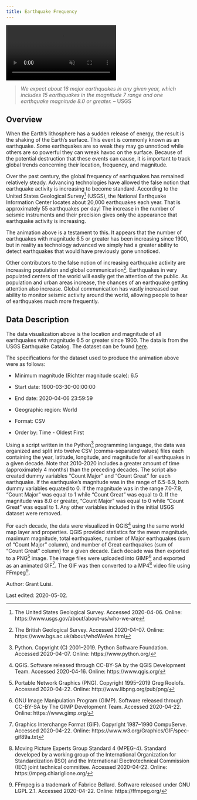 ```yaml
---
title: Earthquake Frequency
---
```


<!-- VIDEO ON LOOP: see styles.css for formatting -->
<div class="video-wrapper">
  <video id="scaledvideo" controls preload="true" autoplay loop muted>
    <source src="https://drdavis.space/teaching/ds/sdd/media/2020/05/grluisi_project.mp4" type="video/mp4" >
  </video>
</div>

> *We expect about 16 major earthquakes in any given year, which includes 15 earthquakes in the magnitude 7 range and one earthquake magnitude 8.0 or greater.* -- USGS

## Overview

When the Earth's lithosphere has a sudden release of energy, the result is the shaking of the Earth's surface.
This event is commonly known as an earthquake.
Some earthquakes are so weak they may go unnoticed while others are so powerful they can wreak havoc on the surface.
Because of the potential destruction that these events can cause, it is important to track global trends concerning their location, frequency, and magnitude.

Over the past century, the global frequency of earthquakes has remained relatively steady.
Advancing technologies have allowed the false notion that earthquake activity is increasing to become standard.
According to the United States Geological Survey[^USGS] (USGS), the National Earthquake Information Center locates about 20,000 earthquakes each year.
That is approximately 55 earthquakes per day!
The increase in the number of seismic instruments and their precision gives only the appearance that earthquake activity is increasing.

The animation above is a testament to this.
It appears that the number of earthquakes with magnitude 6.5 or greater has been increasing since 1900, but in reality as technology advanced we simply had a greater ability to detect earthquakes that would have previously gone unnoticed.

Other contributors to the false notion of increasing earthquake activity are increasing population and global communication[^BGS].
Earthquakes in very populated centers of the world will easily get the attention of the public.
As population and urban areas increase, the chances of an earthquake getting attention also increase.
Global communication has vastly increased our ability to monitor seismic activity around the world, allowing people to hear of earthquakes much more frequently.

## Data Description

The data visualization above is the location and magnitude of all earthquakes with magnitude 6.5 or greater since 1900.
The data is from the USGS Earthquake Catalog.
The dataset can be found [here](https://earthquake.usgs.gov/earthquakes/search/#%7B%22autoUpdate%22%3A%5B%5D%2C%22basemap%22%3A%22grayscale%22%2C%22feed%22%3A%221586212590772%22%2C%22listFormat%22%3A%22default%22%2C%22mapposition%22%3A%5B%5B-88.76258566395309%2C-101.25%5D%2C%5B88.7776770744229%2C461.24999999999994%5D%5D%2C%22overlays%22%3A%5B%22plates%22%5D%2C%22restrictListToMap%22%3A%5B%22restrictListToMap%22%5D%2C%22search%22%3A%7B%22id%22%3A%221586212590772%22%2C%22name%22%3A%22Search%20Results%22%2C%22isSearch%22%3Atrue%2C%22params%22%3A%7B%22starttime%22%3A%221900-03-30%2000%3A00%3A00%22%2C%22endtime%22%3A%222020-04-06%2023%3A59%3A59%22%2C%22minmagnitude%22%3A8%2C%22orderby%22%3A%22time%22%7D%7D%2C%22sort%22%3A%22newest%22%2C%22timezone%22%3A%22utc%22%2C%22viewModes%22%3A%5B%22list%22%2C%22map%22%2C%22settings%22%5D%2C%22event%22%3A%22official19640328033616_30%22%7D).

The specifications for the dataset used to produce the animation above were as follows:

- Minimum magnitude (Richter magnitude scale): 6.5

- Start date: 1900-03-30-00:00:00

- End date: 2020-04-06 23:59:59

- Geographic region: World

- Format: CSV

- Order by: Time - Oldest First

Using a script written in the Python[^python] programming language, the data was organized and split into twelve CSV (comma-separated values) files each containing the year, latitude, longitude, and magnitude for all earthquakes in a given decade.
Note that 2010-2020 includes a greater amount of time (approximately 4 months) than the preceding decades.
The script also created dummy variables "Count Major" and "Count Great" for each earthquake.
If the earthquake's magnitude was in the range of 6.5-6.9, both dummy variables equated to 0.
If the magnitude was in the range 7.0-7.9, "Count Major" was equal to 1 while "Count Great" was equal to 0.
If the magnitude was 8.0 or greater, "Count Major" was equal to 0 while "Count Great" was equal to 1.
Any other variables included in the initial USGS dataset were removed.

For each decade, the data were visualized in QGIS[^qgis] using the same world map layer and properties.
QGIS provided statistics for the mean magnitude, maximum magnitude, total earthquakes, number of Major earthquakes (sum of "Count Major" column), and number of Great earthquakes (sum of "Count Great" column) for a given decade.
Each decade was then exported to a PNG[^png] image.
The image files were uploaded into GIMP[^gimp] and exported as an animated GIF[^gif].
The GIF was then converted to a MP4[^mp4] video file using FFmpeg[^ffmpeg].

<div class="credit-line">

Author: Grant Luisi.

Last edited: 2020-05-02.

</div>

[^USGS]: The United States Geological Survey. Accessed 2020-04-06. Online: https://www.usgs.gov/about/about-us/who-we-are

[^BGS]: The British Geological Survey. Accessed 2020-04-07. Online: https://www.bgs.ac.uk/about/whoWeAre.html

[^python]: Python. Copyright (C) 2001--2019. Python Software Foundation. Accessed 2020-04-07. Online: https://www.python.org/

[^qgis]: QGIS. Software released through CC-BY-SA by the QGIS Development Team. Accessed 2020-04-16. Online: https://www.qgis.org/

[^png]: Portable Network Graphics (PNG). Copyright 1995–2019 Greg Roelofs. Accessed 2020-04-22. Online: http://www.libpng.org/pub/png/

[^gimp]: GNU Image Manipulation Program (GIMP). Software released through CC-BY-SA by The GIMP Development Team. Accessed 2020-04-22. Online: https://www.gimp.org/

[^gif]: Graphics Interchange Format (GIF). Copyright 1987–1990 CompuServe. Accessed 2020-04-22. Online: https://www.w3.org/Graphics/GIF/spec-gif89a.txt

[^mp4]: Moving Picture Experts Group Standard 4 (MPEG-4). Standard developed by a working group of the International Organization for Standardization (ISO) and the International Electrotechnical Commission (IEC) joint technical committee. Accessed 2020-04-22. Online: https://mpeg.chiariglione.org/

[^ffmpeg]: FFmpeg is a trademark of Fabrice Bellard. Software released under GNU LGPL 2.1. Accessed 2020-04-22. Online: https://ffmpeg.org/
